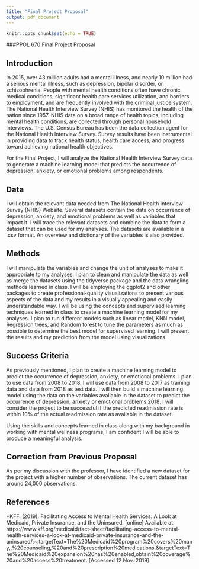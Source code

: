 ```yaml
---
title: "Final Project Proposal"
output: pdf_document
---
```


```r
knitr::opts_chunk$set(echo = TRUE)
```
###PPOL 670
Final Project Proposal

## Introduction
In 2015, over 43 million adults had a mental illness, and nearly 10 million had a serious mental illness, such as depression, bipolar disorder, or schizophrenia. People with mental health conditions often have chronic medical conditions, significant health care services utilization, and barriers to employment, and are frequently involved with the criminal justice system. The National Health Interview Survey (NHIS) has monitored the health of the nation since 1957. NHIS data on a broad range of health topics, including mental health conditions, are collected through personal household interviews. The U.S. Census Bureau has been the data collection agent for the National Health Interview Survey. Survey results have been instrumental in providing data to track health status, health care access, and progress toward achieving national health objectives.

For the Final Project, I will analyze the National Health Interview Survey data to generate a machine learning model that predicts the occurrence of depression, anxiety, or emotional problems among respondents.  
 
## Data
I will obtain the relevant data needed from The National Health Interview Survey (NHIS) Website. Several datasets contain the data on occurrence of depression, anxiety, and emotional problems as well as variables that impact it. I will trace the relevant datasets and combine the data to form a dataset that can be used for my analyses. The datasets are available in a .csv format. An overview and dictionary of the variables is also provided. 

## Methods
I will manipulate the variables and change the unit of analyses to make it appropriate to my analyses. I plan to clean and manipulate the data as well as merge the datasets using the tidyverse package and the data wrangling methods learned in class. I will be employing the ggplot2 and other packages to create professional-quality visualizations to present various aspects of the data and my results in a visually appealing and easily understandable way. I will be using the concepts and supervised learning techniques learned in class to create a machine learning model for my analyses. I plan to run different models such as linear model, KNN model, Regression trees, and Random forest to tune the parameters as much as possible to determine the best model for supervised learning. I will present the results and my prediction from the model using visualizations.
 
## Success Criteria 
As previously mentioned, I plan to create a machine learning model to predict the occurrence of depression, anxiety, or emotional problems. I plan to use data from 2008 to 2018. I will use data from 2008 to 2017 as training data and data from 2018 as test data. I will then build a machine learning model using the data on the variables available in the dataset to predict the occurrence of depression, anxiety or emotional problems 2018. I will consider the project to be successful if the predicted readmission rate is within 10% of the actual readmission rate as available in the dataset.

Using the skills and concepts learned in class along with my background in working with mental wellness programs, I am confident I will be able to produce a meaningful analysis. 

## Correction from Previous Proposal
As per my discussion with the professor, I have identified a new dataset for the project with a higher number of observations. The current dataset has around 24,000 observations.


## References
 +KFF. (2019). Facilitating Access to Mental Health Services: A Look at Medicaid, Private Insurance, and the Uninsured. [online] Available at: https://www.kff.org/medicaid/fact-sheet/facilitating-access-to-mental-health-services-a-look-at-medicaid-private-insurance-and-the-uninsured/:~:targetText=The%20Medicaid%20program%20covers%20many,,%20counseling,%20and%20prescription%20medications.&targetText=The%20Medicaid%20expansion%20has%20enabled,obtain%20coverage%20and%20access%20treatment. [Accessed 12 Nov. 2019].

